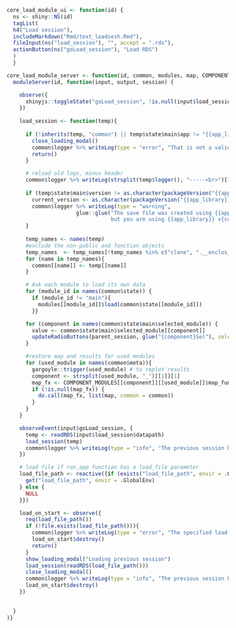 ```r
core_load_module_ui <- function(id) {
  ns <- shiny::NS(id)
  tagList(
  h4("Load session"),
  includeMarkdown("Rmd/text_loadsesh.Rmd"),
  fileInput(ns("load_session"), "", accept = ".rds"),
  actionButton(ns("goLoad_session"), "Load RDS")
  )
  }

core_load_module_server <- function(id, common, modules, map, COMPONENT_MODULES, parent_session) {
  moduleServer(id, function(input, output, session) {

    observe({
      shinyjs::toggleState("goLoad_session", !is.null(input$load_session$datapath))
    })
    
    load_session <- function(temp){
      
      if (!inherits(temp, "common") || temp$state$main$app != "{{app_library}}"){
        close_loading_modal()
        common$logger %>% writeLog(type = "error", "That is not a valid {{app_library}} save file")
        return()
      }

      # reload old logs, minus header
      common$logger %>% writeLog(strsplit(temp$logger(), "-----<br>")[[1]][3])
      
      if (temp$state$main$version != as.character(packageVersion("{{app_library}}"))){
        current_version <- as.character(packageVersion("{{app_library}}"))
        common$logger %>% writeLog(type = "warning",
                      glue::glue("The save file was created using {{app_library}} v{temp$state$main$version},
                                 but you are using {{app_library}} v{current_version}"))
      }
      
      temp_names <- names(temp)
      #exclude the non-public and function objects
      temp_names  <- temp_names[!temp_names %in% c("clone", ".__enclos_env__", "logger")]
      for (name in temp_names){
        common[[name]] <- temp[[name]]
      }

      # Ask each module to load its own data
      for (module_id in names(common$state)) {
        if (module_id != "main"){
          modules[[module_id]]$load(common$state[[module_id]])
        }}

      for (component in names(common$state$main$selected_module)) {
        value <- common$state$main$selected_module[[component]]
        updateRadioButtons(parent_session, glue("{component}Sel"), selected = value)
      }

      #restore map and results for used modules
      for (used_module in names(common$meta)){
        gargoyle::trigger(used_module) # to replot results
        component <- strsplit(used_module, "_")[[1]][1]
        map_fx <- COMPONENT_MODULES[[component]][[used_module]]$map_function
        if (!is.null(map_fx)) {
          do.call(map_fx, list(map, common = common))
        }
      }
    }

    observeEvent(input$goLoad_session, {
      temp <- readRDS(input$load_session$datapath)
      load_session(temp)
      common$logger %>% writeLog(type = "info", "The previous session has been loaded successfully")
    })

    # load file if run_app function has a load_file parameter
    load_file_path <- reactive({if (exists("load_file_path", envir = .GlobalEnv)) {
      get("load_file_path", envir = .GlobalEnv)
    } else {
      NULL
    }})

    load_on_start <- observe({
      req(load_file_path())
      if (!file.exists(load_file_path())){
        common$logger %>% writeLog(type = "error", "The specified load file cannot be found - please check the path")
        load_on_start$destroy()
        return()
      }
      show_loading_modal("Loading previous session")
      load_session(readRDS(load_file_path()))
      close_loading_modal()
      common$logger %>% writeLog(type = "info", "The previous session has been loaded successfully")
      load_on_start$destroy()
    })

    
  }
)}


```

